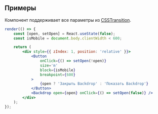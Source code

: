 ## Примеры

Компонент поддерживает все параметры из [CSSTransition](http://reactcommunity.org/react-transition-group/css-transition).

```jsx live
render(() => {
    const [open, setOpen] = React.useState(false);
    const isMobile = document.body.clientWidth < 600;

    return (
        <div style={{ zIndex: 1, position: 'relative' }}>
            <Button 
                onClick={() => setOpen(!open)} 
                size='m' 
                block={isMobile} 
                breakpoint={600}
            >
                {open ? 'Закрыть Backdrop' : 'Показать Backdrop'}
            </Button>
            <Backdrop open={open} onClick={() => setOpen(false)} />
        </div>
    );
});
```
